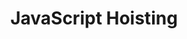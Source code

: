 ---
id: "web_tf_hard_003"
questionType: "TRUE_FALSE"
title: "JavaScript Hoisting"
statement: "Variables declared with 'let' are hoisted and initialized to undefined."
difficulty: "HARD"
category: "Web Development"
correctAnswer: false
explanation: "'let' variables are hoisted but not initialized, resulting in a temporal dead zone."
---